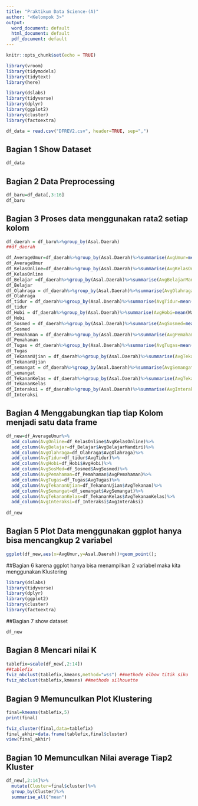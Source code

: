 ```yaml
---
title: "Praktikum Data Science-(A)"
author: "<Kelompok 3>"
output:
  word_document: default
  html_document: default
  pdf_document: default
---
```


```r
knitr::opts_chunk$set(echo = TRUE)
```

```r
library(vroom)
library(tidymodels)
library(tidytext)
library(here)

library(dslabs)
library(tidyverse)
library(dplyr)
library(ggplot2)
library(cluster)
library(factoextra)

df_data = read.csv("DFREV2.csv", header=TRUE, sep=",")
```


## Bagian 1 Show Dataset
```r
df_data
```

## Bagian 2 Data Preprocessing
```r
df_baru=df_data[,3:16]
df_baru

```
## Bagian 3 Proses data menggunakan rata2 setiap kolom

```r

df_daerah = df_baru%>%group_by(Asal.Daerah)
##df_daerah

df_AverageUmur=df_daerah%>%group_by(Asal.Daerah)%>%summarise(AvgUmur=mean(Umur))
df_AverageUmur
df_KelasOnline=df_daerah%>%group_by(Asal.Daerah)%>%summarise(AvgKelasOnline=mean(Waktu.yang.dihabiskan.untuk.mengikuti.Kelas.Online))
df_KelasOnline
df_Belajar =df_daerah%>%group_by(Asal.Daerah)%>%summarise(AvgBelajarMandiri=mean(Waktu.yang.dihabiskan.untuk.Belajar.Sendiri))
df_Belajar
df_Olahraga = df_daerah%>%group_by(Asal.Daerah)%>%summarise(AvgOlahraga=mean(Waktu.untuk.Berolahraga))
df_Olahraga
df_tidur = df_daerah%>%group_by(Asal.Daerah)%>%summarise(AvgTidur=mean(Waktu.untuk.tidur))
df_tidur
df_Hobi = df_daerah%>%group_by(Asal.Daerah)%>%summarise(AvgHobi=mean(Waktu.yang.diperlukan.untuk.melakukan.hobi))
df_Hobi
df_Sosmed = df_daerah%>%group_by(Asal.Daerah)%>%summarise(AvgSosmed=mean(Waktu.untuk.membuka.social.media))
df_Sosmed
df_Pemahaman = df_daerah%>%group_by(Asal.Daerah)%>%summarise(AvgPemahaman=mean(Pemahaman.Materi.selama.Kelas.Online))
df_Pemahaman
df_Tugas = df_daerah%>%group_by(Asal.Daerah)%>%summarise(AvgTugas=mean(Jumlah.tugas.yang.diberikan.selama.Kelas.Online))
df_Tugas
df_TekananUjian = df_daerah%>%group_by(Asal.Daerah)%>%summarise(AvgTekanan=mean(Tekanan.selama.mengikuti.Ujian.secara.online))
df_TekananUjian
df_semangat = df_daerah%>%group_by(Asal.Daerah)%>%summarise(AvgSemangat=mean(Semangat.dalam.mengikuti.Kelas.Online))
df_semangat
df_TekananKelas = df_daerah%>%group_by(Asal.Daerah)%>%summarise(AvgTekananKelas=mean(Tekanan.yang.dirasakan.selama.mengikuti.Kelas.Online))
df_TekananKelas
df_Interaksi = df_daerah%>%group_by(Asal.Daerah)%>%summarise(AvgInteraksi=mean(Banyaknya.interaksi.sosial.dengan.teman.atau.keluarga.selama.mengikuti.Kelas.Online))
df_Interaksi
```
## Bagian 4 Menggabungkan tiap tiap Kolom menjadi satu data frame
```r
df_new=df_AverageUmur%>%
  add_column(AvgOnline=df_KelasOnline$AvgKelasOnline)%>%
  add_column(AvgBelajar=df_Belajar$AvgBelajarMandiri)%>%
  add_column(AvgOlahraga=df_Olahraga$AvgOlahraga)%>%
  add_column(AvgTidur=df_tidur$AvgTidur)%>%
  add_column(AvgHobi=df_Hobi$AvgHobi)%>%
  add_column(AvgSosMed=df_Sosmed$AvgSosmed)%>%
  add_column(AvgPemahaman=df_Pemahaman$AvgPemahaman)%>%
  add_column(AvgTugas=df_Tugas$AvgTugas)%>%
  add_column(AvgTekananUjian=df_TekananUjian$AvgTekanan)%>%
  add_column(AvgSemangat=df_semangat$AvgSemangat)%>%
  add_column(AvgTekananKelas=df_TekananKelas$AvgTekananKelas)%>%
  add_column(AvgInteraksi=df_Interaksi$AvgInteraksi)
  
df_new
```
## Bagian 5 Plot Data menggunakan ggplot hanya bisa mencangkup 2 variabel

```r
ggplot(df_new,aes(x=AvgUmur,y=Asal.Daerah))+geom_point();

```
##Bagian 6 karena ggplot hanya bisa menampilkan 2 variabel maka kita menggunakan Klustering

```r
library(dslabs)
library(tidyverse)
library(dplyr)
library(ggplot2)
library(cluster)
library(factoextra)

```

##Bagian 7 show dataset 

```r
df_new

```
## Bagian 8 Mencari nilai K
```r
tablefix=scale(df_new[,2:14])
##tablefix
fviz_nbclust(tablefix,kmeans,method="wss") ##methode elbow titik siku
fviz_nbclust(tablefix,kmeans) ##methode silhouette
```
## Bagian 9 Memunculkan Plot Klustering
```r
final=kmeans(tablefix,5)
print(final)

fviz_cluster(final,data=tablefix)
final_akhir=data.frame(tablefix,final$cluster)
view(final_akhir)
```
## Bagian 10 Memunculkan Nilai average Tiap2 Kluster
```r
df_new[,2:14]%>%
  mutate(Cluster=final$cluster)%>%
  group_by(Cluster)%>%
  summarise_all("mean")

```